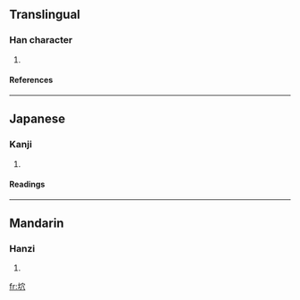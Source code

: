 ==Translingual==
===Han character===
{{Han char|rn=32|rad=土|as=05|sn=8|four=|canj=土十金 (GJC)}}
# {{defn|Han}}
====References====
{{Han ref|kx=0227.030|dkj=04999|dj=0462.200|hdz=10435.040|uh=5779|ud=22393}}
----
==Japanese==
===Kanji===
{{ja-kanji|grade=|rs=土05}}
# {{defn|Japanese}} 
====Readings====
{{ja-readings|on=[[けつ]] (ketsu), [[げち]] (gechi)|kun=}}
----
==Mandarin==
===Hanzi===
{{cmn-hanzi|pin=[[xuè]] (xue4)|wg=hsüeh<sup>4</sup>}}
# {{defn|Mandarin}}

[[fr:坹]]